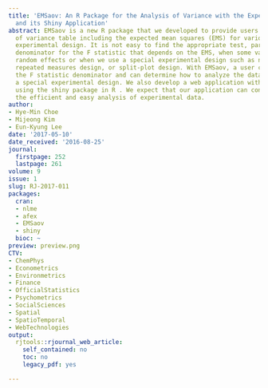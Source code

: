 ```yaml
---
title: 'EMSaov: An R Package for the Analysis of Variance with the Expected Mean Squares
  and its Shiny Application'
abstract: EMSaov is a new R package that we developed to provide users with an analysis
  of variance table including the expected mean squares (EMS) for various types of
  experimental design. It is not easy to find the appropriate test, particularly the
  denominator for the F statistic that depends on the EMS, when some variables exhibit
  random effects or when we use a special experimental design such as nested design,
  repeated measures design, or split-plot design. With EMSaov, a user can easily find
  the F statistic denominator and can determine how to analyze the data when using
  a special experimental design. We also develop a web application with a GUI interface
  using the shiny package in R . We expect that our application can contribute to
  the efficient and easy analysis of experimental data.
author:
- Hye-Min Choe
- Mijeong Kim
- Eun-Kyung Lee
date: '2017-05-10'
date_received: '2016-08-25'
journal:
  firstpage: 252
  lastpage: 261
volume: 9
issue: 1
slug: RJ-2017-011
packages:
  cran:
  - nlme
  - afex
  - EMSaov
  - shiny
  bioc: ~
preview: preview.png
CTV:
- ChemPhys
- Econometrics
- Environmetrics
- Finance
- OfficialStatistics
- Psychometrics
- SocialSciences
- Spatial
- SpatioTemporal
- WebTechnologies
output:
  rjtools::rjournal_web_article:
    self_contained: no
    toc: no
    legacy_pdf: yes

---
```

